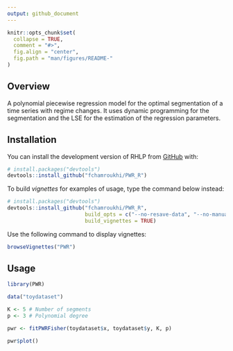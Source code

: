 ```yaml
---
output: github_document
---
```


<!-- README.md is generated from README.Rmd. Please edit that file -->

```r
knitr::opts_chunk$set(
  collapse = TRUE,
  comment = "#>",
  fig.align = "center",
  fig.path = "man/figures/README-"
)
```
## Overview

<!-- badges: start -->
<!-- badges: end -->

A polynomial piecewise regression model for the optimal segmentation of a time series with regime changes. It uses dynamic programming for the segmentation and the LSE for the estimation of the regression parameters.

## Installation

You can install the development version of RHLP from [GitHub](https://github.com/) with:

```r
# install.packages("devtools")
devtools::install_github("fchamroukhi/PWR_R")
```

To build *vignettes* for examples of usage, type the command below instead:

```r
# install.packages("devtools")
devtools::install_github("fchamroukhi/PWR_R", 
                         build_opts = c("--no-resave-data", "--no-manual"), 
                         build_vignettes = TRUE)
```

Use the following command to display vignettes:

```r
browseVignettes("PWR")
```

## Usage

```r
library(PWR)

data("toydataset")

K <- 5 # Number of segments
p <- 3 # Polynomial degree

pwr <- fitPWRFisher(toydataset$x, toydataset$y, K, p)

pwr$plot()
```
